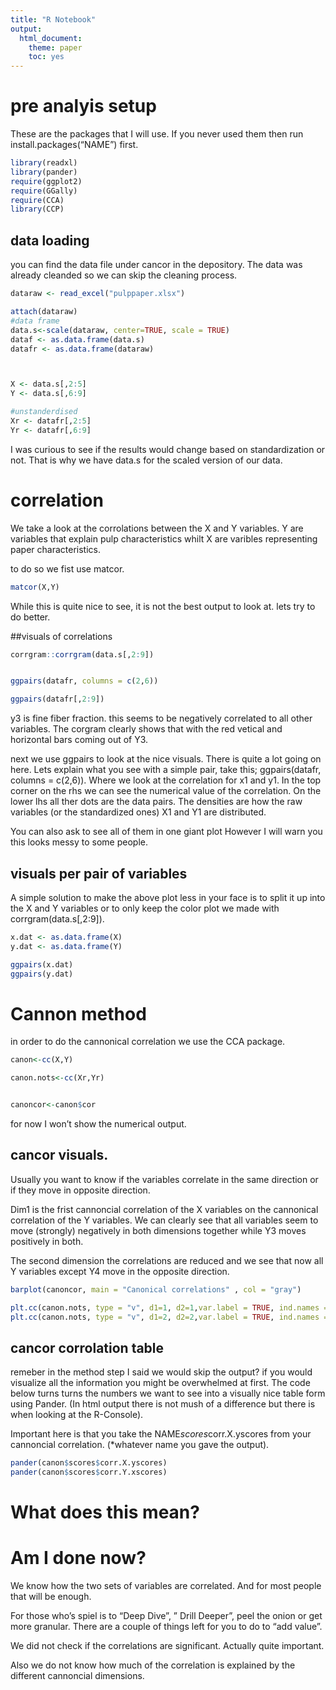 ---
title: "R Notebook"
output: 
  html_document: 
    theme: paper
    toc: yes
---
# pre analyis setup

These are the packages that I will use. 
If you never used them then run install.packages("NAME") first.

```{r include=FALSE}
library(readxl)
library(pander)
require(ggplot2)
require(GGally)
require(CCA)
library(CCP)
```

## data loading

you can find the data file under cancor in the depository. 
The data was already cleanded so we can skip the cleaning process. 

```{r include=FALSE}


dataraw <- read_excel("pulppaper.xlsx")

attach(dataraw)
#data frame
data.s<-scale(dataraw, center=TRUE, scale = TRUE)
dataf <- as.data.frame(data.s)
datafr <- as.data.frame(dataraw)



X <- data.s[,2:5]
Y <- data.s[,6:9]

#unstanderdised
Xr <- datafr[,2:5]
Yr <- datafr[,6:9]

```

I was curious to see if the results would change based on standardization or not. That is why we have data.s for the scaled version of our data. 


# correlation

We take a look at the corrolations between the X and Y variables. 
Y are variables that explain pulp characteristics whilt X are varibles representing paper characteristics. 

to do so we fist use matcor. 
```{r correlation between the variables} 
matcor(X,Y)
```
While this is quite nice to see, it is not the best output to look at. lets try to do better. 

##visuals of correlations 
```{r}
corrgram::corrgram(data.s[,2:9])


ggpairs(datafr, columns = c(2,6))

ggpairs(datafr[,2:9])

```
y3 is fine fiber fraction. this seems to be negatively correlated to all other variables. The corgram clearly shows that with the red vetical and  horizontal bars coming out of Y3. 

next we use ggpairs to look at the nice visuals. There is quite a lot going on here. Lets explain what you see with a simple pair, take this; ggpairs(datafr, columns = c(2,6)). Where we look at the correlation for x1 and y1. In the top corner on the rhs we can see the numerical value of the correlation. On the lower lhs all ther dots are the data pairs. The densities are how the raw variables (or the standardized ones) X1 and Y1 are distributed.


You can also ask to see all of them in one giant plot However I will warn you this looks messy to some people. 


## visuals per pair of variables
A simple solution to make the above plot less in your face is to split it up into the X and Y variables or to only keep the color plot we made with corrgram(data.s[,2:9]).

```{r corrolation of the two variables groups}

x.dat <- as.data.frame(X)
y.dat <- as.data.frame(Y)

ggpairs(x.dat)
ggpairs(y.dat)

```

# Cannon method
in order to do the cannonical correlation we use the CCA package. 
```{r}
canon<-cc(X,Y)

canon.nots<-cc(Xr,Yr)


canoncor<-canon$cor

```

for now I won't show the numerical output. 


## cancor visuals. 

Usually you want to know if the variables correlate in the same direction or if they move in opposite direction. 

Dim1 is the frist cannoncial correlation of the X variables on the cannonical correlation of the Y variables. 
We can clearly see that all variables seem to move (strongly) negatively in both dimensions together while Y3 moves positively in both.

The second dimension the correlations are reduced and we see that now all Y variables except Y4 move in the opposite direction. 

```{r eval=FALSE, include=FALSE}
barplot(canoncor, main = "Canonical correlations" , col = "gray")
```

```{r}
plt.cc(canon.nots, type = "v", d1=1, d2=1,var.label = TRUE, ind.names = data.s[,1])
plt.cc(canon.nots, type = "v", d1=2, d2=2,var.label = TRUE, ind.names = data.s[,1])
```


## cancor corrolation table

remeber in the method step I said we would skip the output? 
if you would visualize all the information you might be overwhelmed at first. 
The code below turns turns the numbers we want to see into a visually nice table form using Pander. (In html output there is not mush of a difference but there is when looking at the R-Console).

Important here is that you take the NAME$scores$corr.X.yscores from your cannoncial correlation. (*whatever name you gave the output). 

```{r}

pander(canon$scores$corr.X.yscores)
pander(canon$scores$corr.Y.xscores)
```

# What does this mean?



# Am I done now? 

We know how the two sets of variables are correlated. And for most people that will be enough. 

For those who's spiel is to "Deep Dive", " Drill Deeper", peel the onion or get more granular. There are a couple of things left for you to do to "add value". 


We did not check if the correlations are significant. Actually quite important. 

Also we do not know how much of the correlation is explained by the different cannoncial dimensions. 








